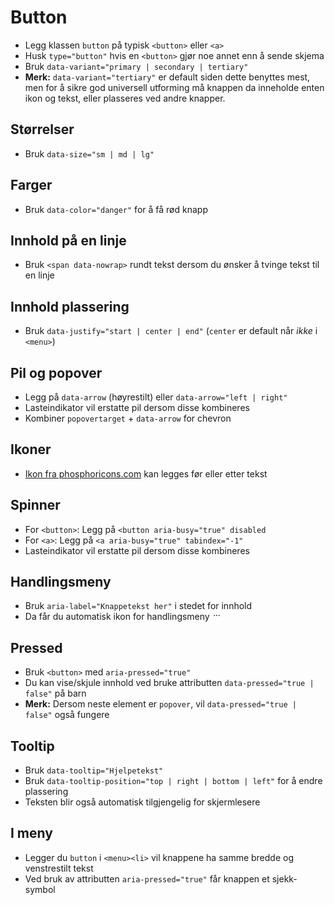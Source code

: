 
<Meta of={stories} />

# Button
- Legg klassen `button` på typisk `<button>` eller `<a>`
- Husk `type="button"` hvis en `<button>` gjør noe annet enn å sende skjema
- Bruk `data-variant="primary | secondary | tertiary"`
- **Merk:** `data-variant="tertiary"` er default siden dette benyttes mest, men for å sikre god universell utforming må knappen da inneholde enten ikon og tekst, eller plasseres ved andre knapper.
<Canvas of={stories.Default} />

## Størrelser
- Bruk `data-size="sm | md | lg"`
<Canvas of={stories.Sizes} />

## Farger
- Bruk `data-color="danger"` for å få rød knapp
<Canvas of={stories.Colors} />

## Innhold på en linje
- Bruk `<span data-nowrap>` rundt tekst dersom du ønsker å tvinge tekst til en linje
<Canvas of={stories.Nowrap} />

## Innhold plassering
- Bruk `data-justify="start | center | end"` (`center` er default når *ikke* i `<menu>`) 
<Canvas of={stories.Justify} />

## Pil og popover
- Legg på `data-arrow` (høyrestilt) eller `data-arrow="left | right"`
- Lasteindikator vil erstatte pil dersom disse kombineres
- Kombiner `popovertarget` + `data-arrow` for chevron
<Canvas of={stories.WithArrows} />

## Ikoner
- [Ikon fra phosphoricons.com](https://phosphoricons.com/) kan legges før eller etter tekst
<Canvas of={stories.WithIcons} />

## Spinner
- For `<button>`: Legg på `<button aria-busy="true" disabled`
- For `<a>`: Legg på `<a aria-busy="true" tabindex="-1"`
- Lasteindikator vil erstatte pil dersom disse kombineres
<Canvas of={stories.WithSpinner} />

## Handlingsmeny
- Bruk `aria-label="Knappetekst her"` i stedet for innhold
- Da får du automatisk ikon for handlingsmeny <svg aria-hidden="ture" width="1em" height="1em" viewBox="0 0 256 256"><rect width="256" height="256" fill="none"/><circle cx="128" cy="128" r="16"/><circle cx="60" cy="128" r="16"/><circle cx="196" cy="128" r="16"/></svg>

<Canvas of={stories.WithMenu} />

## Pressed
- Bruk `<button>` med `aria-pressed="true"`
- Du kan vise/skjule innhold ved bruke attributten `data-pressed="true | false"` på barn
- **Merk:** Dersom neste element er `popover`, vil `data-pressed="true | false"` også fungere
<Canvas of={stories.Pressed} />

## Tooltip
- Bruk `data-tooltip="Hjelpetekst"`
- Bruk `data-tooltip-position="top | right | bottom | left"` for å endre plassering
- Teksten blir også automatisk tilgjengelig for skjermlesere
<Canvas of={stories.WithTooltip} />

## I meny
- Legger du `button` i `<menu><li>` vil knappene ha samme bredde og venstrestilt tekst
- Ved bruk av attributten `aria-pressed="true"` får knappen et sjekk-symbol
<Canvas of={stories.InMenu} />
